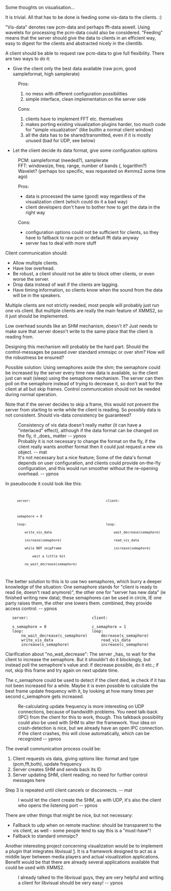 {{Template:Discussion}}


Some thoughts on visualisation...


It is trivial. All that has to be done is feeding some vis-data to the
clients. :)

"Vis-data" denotes raw pcm-data and perhaps fft-data aswell. Using wavelets for processing the pcm-data could also be considered. "Feeding" means that the server should give the data to clients in an efficient way, easy to digest for the clients and abstracted nicely in the clientlib.


A client should be able to request raw pcm-data to give full flexibility. There are two ways to do it:

* Give the client only the best data available (raw pcm, good sampleformat, high samplerate)
: Pros:
:# no mess with different configuration possibilities
:# simple interface, clean implementation on the server side
: Cons:
:# clients have to implement FFT etc. themselves
:# makes porting existing visualization plugins harder, too much code for "simple visualization" (like builtin a normal client window) 
:# all the data has to be shared/transmitted, even if it is mostly unused (bad for UDP, see below)

* Let the client decide its data format, give some configuration options
: PCM: sampleformat (needed?), samplerate
: FFT: windowsize, freq. range, number of bands (, logarithm?)
: Wavelet? (perhaps too specific, was requested on #xmms2 some time ago)

: Pros:
:* data is processed the same (good) way regardless of the visualization client (which could do it a bad way)
:* client developers don't have to bother how to get the data in the right way

: Cons:
:* configuration options could not be sufficient for clients, so they have to fallback to raw pcm or default fft data anyway
:* server has to deal with more stuff



Client communication should:
* Allow multiple clients.
* Have low overhead.
* Be robust, a client should not be able to block other clients, or even worse the server.
* Drop data instead of wait if the clients are lagging.
* Have timing information, so clients know when the sound from the data will be in the speakers.

Multiple clients are not strictly needed, most people will probably
just run one vis client. But multiple clients are really the main
feature of XMMS2, so it just should be implemented.


Low overhead sounds like an SHM mechanism, doesn't it? Just needs to
make sure that server doesn't write to the same place that the client
is reading from.

Designing this mechanism will probably be the hard part. Should the
control-messages be passed over standard xmmsipc or over shm? How will
the robustness be ensured?

Possible solution: Using semaphores aside the shm; the semaphore could be increased by the server every time new data is available, so the client just can wait (sleep) using the semaphore mechanism. The server can then poll on the semaphore instead of trying to decrease it, so don't wait for the client at all but skip frames. Control communication should not be needed during normal operation. 

Note that if the server decides to skip a frame, this would not prevent the server from starting to write while the  client is reading. So possibly data is not consistent. Should vis-data consistency be guaranteed?

: Consistency of vis data doesn't really matter (it can have a "interlaced" effect), although if the data format can be changed on the fly, it _does_ matter -- ypnos
: Probably it is not necessary to change the format on the fly, if the client really wants another format then it could just request a new vis object. -- mat
: It's not necessary but a nice feature; Some of the data's format depends on user configuration, and clients could provide on-the-fly configuration, and this would run smoother without the re-opening overhead. -- ypnos

In pseudocode it could look like this:

<code>  
       server:                                       client:

       semaphore = 0
       loop:                                         loop:
           write_vis_data                                wait_decrease(semaphore)
           increase(semaphore)                           read_vis_data
           while NOT skipFrame                           increase(semaphore)
               wait a little bit
           no_wait_decrease(semaphore)   

</code>

The better solution to this is to use two semaphores, which burry a deeper knowledge of the situation:
One semaphore stands for "client is ready to read (ie, doesn't read anymore)", the other one for "server has new data" (ie finished writing new data); these semaphores can be used in circle, IE one party raises them, the other one lowers them. combined, they provide access control. -- ypnos

    server:                            client:

    s_semaphore = 0                    c_semaphore = 1
    loop:                              loop:
        no_wait_decrease(c_semaphore)      decrease(s_semaphore)
        write_vis_data                     read_vis_data
        increase(s_semaphore)              increase(c_semaphore)

Clarification about "no_wait_decrease": The server _has_ to wait for the client to increase the semaphore. But it shouldn't do it blockingly, but instead poll the semaphore's value and: if decrease possible, do it etc.; if not, skip this frame and try again on next update time.

The c_semaphore could be used to detect if the client died, ie check if it has not been increased for a while. Maybe it is even possible to calculate the best frame update frequency with it, by looking at how many times per second c_semaphore gets increased.
: Re-calculating update frequency is more interesting on UDP connections, because of bandwidth problems. You need talk-back (IPC) from the client for this to work, though. This talkback possibility could also be used with SHM to alter the framework. Your idea on crash-detection is nice, but we already have an open IPC connection. if the client crashes, this will close automatically, which can be recognized -- ypnos

The overall communication process could be:

# Client requests vis data, giving options like: format and type (pcm,fft,both), update frequency
# Server creates SHM and sends back its ID
# Server updating SHM, client reading; no need for further control messages here

Step 3 is repeated until client cancels or disconnects. -- mat
: I would let the client create the SHM, as with UDP, it's also the client who opens the listening port -- ypnos


There are other things that might be nice, but not necessary:
* Fallback to udp when on remote machine: should be transparent to the vis client, as well - some people tend to say this is a "must-have"!
* Fallback to standard xmmsipc?

Another interesting project concerning visualization would be to implement a plugin that integrates libvisual [http://localhost.nl/~synap/libvisual]. It is a framework designed to act as a middle layer between media players and actual visualization applications. Benefit would be that there are already several applications available that could be used with XMMS2.

: I already talked to the libvisual guys, they are very helpful and writing a client for libvisual should be very easy! -- ypnos
